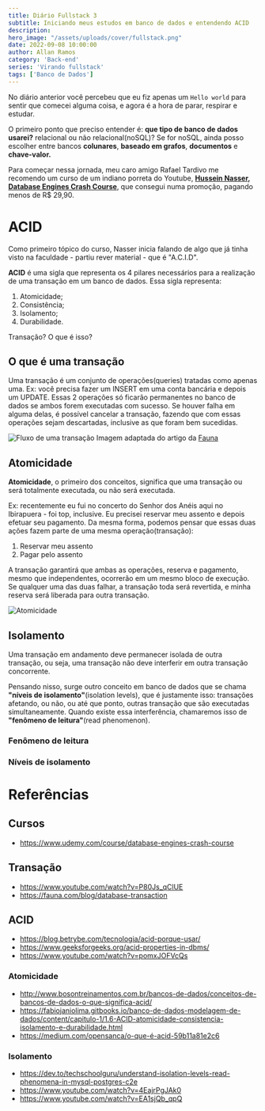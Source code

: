 ```yaml
---
title: Diário Fullstack 3
subtitle: Iniciando meus estudos em banco de dados e entendendo ACID
description:
hero_image: "/assets/uploads/cover/fullstack.png"
date: 2022-09-08 10:00:00
author: Allan Ramos
category: 'Back-end'
series: 'Virando fullstack'
tags: ['Banco de Dados']
---
```


No diário anterior você percebeu que eu fiz apenas um `Hello world` para sentir que comecei alguma coisa, e agora é a hora de parar, respirar e estudar.

O primeiro ponto que preciso entender é: **que tipo de banco de dados usarei?** relacional ou não relacional(noSQL)? Se for noSQL, ainda posso escolher entre bancos **colunares**, **baseado em grafos**, **documentos** e **chave-valor.**

Para começar nessa jornada, meu caro amigo Rafael Tardivo me recomendo um curso de um indiano porreta do Youtube, [**Hussein Nasser, Database Engines Crash Course**](https://www.udemy.com/course/database-engines-crash-course/), que consegui numa promoção, pagando menos de R$ 29,90.

# ACID

Como primeiro tópico do curso, Nasser inicia falando de algo que já tinha visto na faculdade - partiu rever material - que é "A.C.I.D".

**ACID** é uma sigla que representa os 4 pilares necessários para a realização de uma transação em um banco de dados. Essa sigla representa:

1. Atomicidade;
2. Consistência;
3. Isolamento;
4. Durabilidade.

Transação? O que é isso?

## O que é uma transação

Uma transação é um conjunto de operações(queries) tratadas como apenas uma. Ex: você precisa fazer um INSERT em uma conta bancária e depois um UPDATE. Essas 2 operações só ficarão permanentes no banco de dados se ambos forem executadas com sucesso. Se houver falha em alguma delas, é possível cancelar a transação, fazendo que com essas operações sejam descartadas, inclusive as que foram bem sucedidas.

![Fluxo de uma transação](/assets/uploads/posts/diario-full-stack-3/transacao.png)
Imagem adaptada do artigo da [Fauna](https://fauna.com/blog/database-transaction)

## Atomicidade

**Atomicidade**, o primeiro dos conceitos, significa que uma transação ou será totalmente executada, ou não será executada.

Ex: recentemente eu fui no concerto do Senhor dos Anéis aqui no Ibirapuera - foi top, inclusive. Eu precisei reservar meu assento e depois efetuar seu pagamento. Da mesma forma, podemos pensar que essas duas ações fazem parte de uma mesma operação(transação):

1. Reservar meu assento
2. Pagar pelo assento

A transação garantirá que ambas as operações, reserva e pagamento, mesmo que independentes, ocorrerão em um mesmo bloco de execução. Se qualquer uma das duas falhar, a transação toda será revertida, e minha reserva será liberada para outra transação.

![Atomicidade](/assets/uploads/posts/diario-full-stack-3/atomicidade.png)

## Isolamento

Uma transação em andamento deve permanecer isolada de outra transação, ou seja, uma transação não deve interferir em outra transação concorrente.

Pensando nisso, surge outro conceito em banco de dados que se chama **"níveis de isolamento"**(isolation levels), que é justamente isso: transações afetando, ou não, ou até que ponto, outras transação que são executadas simultaneamente. Quando existe essa interferência, chamaremos isso de **"fenômeno de leitura"**(read phenomenon).

### Fenômeno de leitura



### Níveis de isolamento

# Referências

## Cursos

- https://www.udemy.com/course/database-engines-crash-course

## Transação

- https://www.youtube.com/watch?v=P80Js_qClUE
- https://fauna.com/blog/database-transaction

## ACID

- https://blog.betrybe.com/tecnologia/acid-porque-usar/
- https://www.geeksforgeeks.org/acid-properties-in-dbms/
- https://www.youtube.com/watch?v=pomxJOFVcQs

### Atomicidade

- http://www.bosontreinamentos.com.br/bancos-de-dados/conceitos-de-bancos-de-dados-o-que-significa-acid/
- https://fabiojaniolima.gitbooks.io/banco-de-dados-modelagem-de-dados/content/capitulo-1/1.6-ACID-atomicidade-consistencia-isolamento-e-durabilidade.html
- https://medium.com/opensanca/o-que-é-acid-59b11a81e2c6

### Isolamento

- https://dev.to/techschoolguru/understand-isolation-levels-read-phenomena-in-mysql-postgres-c2e
- https://www.youtube.com/watch?v=4EajrPgJAk0
- https://www.youtube.com/watch?v=EA1sjQb_qpQ